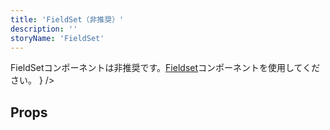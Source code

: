 ```yaml
---
title: 'FieldSet（非推奨）'
description: ''
storyName: 'FieldSet'
---
```


<BaseColumn>
  <WarningIcon text={
    <span>
    FieldSetコンポーネントは非推奨です。<a href="/products/components/fieldset/">Fieldset</a>コンポーネントを使用してください。
    </span>}
    />
</BaseColumn>

<ComponentStory name="FieldSet" />

## Props

<ComponentPropsTable name="FieldSet" />


